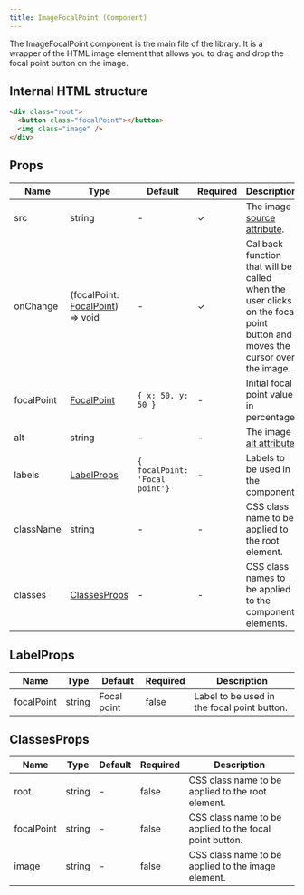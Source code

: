 ```yaml
---
title: ImageFocalPoint (Component)
---
```


The ImageFocalPoint component is the main file of the library. It is a wrapper of the HTML image element that allows you to drag and drop the focal point button on the image.

## Internal HTML structure

```html
<div class="root">
  <button class="focalPoint"></button>
  <img class="image" />
</div>
```

## Props

| Name       | Type                                            | Default                        | Required | Description                                                                                                               |
| ---------- | ----------------------------------------------- | ------------------------------ | -------- | ------------------------------------------------------------------------------------------------------------------------- |
| src        | string                                          | -                              | &check;  | The image [source attribute](https://developer.mozilla.org/en-US/docs/Web/HTML/Element/img#attr-src).                     |
| onChange   | (focalPoint: [FocalPoint](focal-point)) => void | -                              | &check;  | Callback function that will be called when the user clicks on the focal point button and moves the cursor over the image. |
| focalPoint | [FocalPoint](focal-point)                       | `{ x: 50, y: 50 }`             | -        | Initial focal point value in percentage.                                                                                  |
| alt        | string                                          | -                              | -        | The image [alt attribute](https://developer.mozilla.org/en-US/docs/Web/HTML/Element/img#attr-alt).                        |
| labels     | [LabelProps](#labelprops)                       | `{ focalPoint: 'Focal point'}` | -        | Labels to be used in the component.                                                                                       |
| className  | string                                          | -                              | -        | CSS class name to be applied to the root element.                                                                         |
| classes    | [ClassesProps](#classesprops)                   | -                              | -        | CSS class names to be applied to the component elements.                                                                  |

## LabelProps

| Name       | Type   | Default     | Required | Description                                 |
| ---------- | ------ | ----------- | -------- | ------------------------------------------- |
| focalPoint | string | Focal point | false    | Label to be used in the focal point button. |

## ClassesProps

| Name       | Type   | Default | Required | Description                                             |
| ---------- | ------ | ------- | -------- | ------------------------------------------------------- |
| root       | string | -       | false    | CSS class name to be applied to the root element.       |
| focalPoint | string | -       | false    | CSS class name to be applied to the focal point button. |
| image      | string | -       | false    | CSS class name to be applied to the image element.      |
